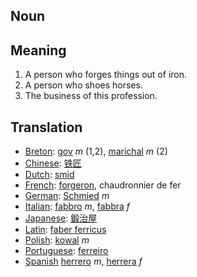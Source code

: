 == Noun ==

== Meaning ==

# A person who forges things out of iron.
# A person who shoes horses.
# The business of this profession.

== Translation ==

*[[Breton]]: [[gov]] ''m'' (1,2), [[marichal]] ''m'' (2)
*[[Chinese]]: [[铁匠]]
*[[Dutch]]: [[smid]]
*[[French]]: [[forgeron]], chaudronnier de fer
*[[German]]: [[Schmied]] ''m''
*[[Italian]]: [[fabbro]] ''m'', [[fabbra]] ''f''
*[[Japanese]]: [[鍛治屋]]
*[[Latin]]: [[faber ferricus]]
*[[Polish]]: [[kowal]] ''m''
*[[Portuguese]]: [[ferreiro]]
*[[Spanish]] [[herrero]] ''m'', [[herrera]] ''f''